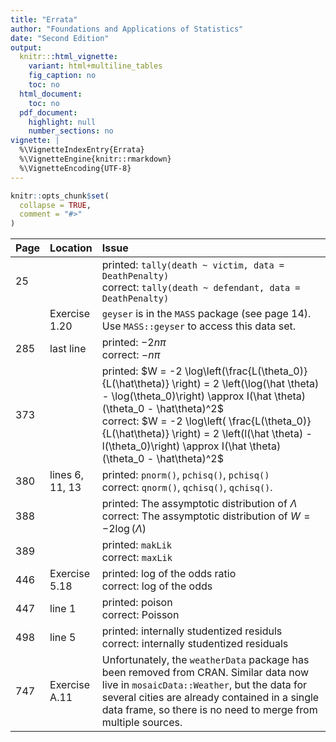 ```yaml
---
title: "Errata"
author: "Foundations and Applications of Statistics"
date: "Second Edition"
output:
  knitr:::html_vignette:
    variant: html+multiline_tables
    fig_caption: no
    toc: no
  html_document:
    toc: no
  pdf_document:
    highlight: null
    number_sections: no
vignette: |
  %\VignetteIndexEntry{Errata} 
  %\VignetteEngine{knitr::rmarkdown} 
  %\VignetteEncoding{UTF-8}
---
```


```r
knitr::opts_chunk$set(
  collapse = TRUE,
  comment = "#>"
)
```


-------------------------------------------------------------------------------------------------------------------------------
Page Location             Issue
---- -------------------- -----------------------------------------------------------------------------------------------------
25                        printed: `tally(death ~ victim, data = DeathPenalty)` <br>
                          correct: `tally(death ~ defendant, data = DeathPenalty)`

     Exercise 1.20        `geyser` is in the `MASS` package (see page 14).  
                          Use `MASS::geyser` to access this data set.
                          
285  last line            printed: $-2n\pi$  <br>
                          correct: $-n\pi$
                       
373                       printed: $W = -2 \log\left(\frac{L(\theta_0)}{L(\hat\theta)} \right) = 2 \left(\log(\hat \theta) - \log(\theta_0)\right) \approx I(\hat \theta) (\theta_0 - \hat\theta)^2$ <br>
                          correct: $W = -2 \log\left( \frac{L(\theta_0)}{L(\hat\theta)} \right) = 2 \left(l(\hat \theta) - l(\theta_0)\right) \approx I(\hat \theta) (\theta_0 - \hat\theta)^2$

380  lines 6, 11, 13      printed: `pnorm()`, `pchisq()`, `pchisq()` <br>
                          correct: `qnorm()`, `qchisq()`, `qchisq()`.  

388                       printed: The assymptotic distribution of $\Lambda$   <br>
                          correct: The assymptotic distribution of $W = -2 \log(\Lambda)$

389                       printed: `makLik`  <br>
                          correct: `maxLik`

446  Exercise 5.18        printed: log of the odds ratio  <br>
                          correct: log of the odds

447  line 1               printed: poison  <br>
                          correct: Poisson

498  line 5               printed: internally studentized residuls  <br>
                          correct: internally studentized residuals

747  Exercise A.11        Unfortunately, the `weatherData` package has been 
                          removed from CRAN.
                          Similar data now live in `mosaicData::Weather`, 
                          but the data for several cities are 
                          already contained in a single data frame, 
                          so there is no need to merge from multiple sources.
-------------------------------------------------------------------------------------------------------------------------------


